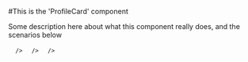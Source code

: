 

<Meta title="MDX types|Navigation" component={Navigation} />

#This is the 'ProfileCard' component

Some description here about what this component really does, and the scenarios below

<Preview>
  <Story name="Library">
      <Navigation isActive="Library"
        
      />
  </Story>
</Preview>

<Preview>
  <Story name="Settings">
      <Navigation isActive="Settings"
        
      />
  </Story>
</Preview>

<Preview>
  <Story name="Admin">
      <Navigation isActive="Admin"
        
      />
  </Story>
</Preview>

